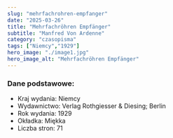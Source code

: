 ```yaml
---
slug: "mehrfachrohren-empfanger"
date: "2025-03-26"
title: "Mehrfachröhren Empfänger"
subtitle: "Manfred Von Ardenne"
category: "czasopisma"
tags: ["Niemcy","1929"]
hero_image: "./image1.jpg"
hero_image_alt: "Mehrfachröhren Empfänger"
---
```


### Dane podstawowe:

- Kraj wydania: Niemcy
- Wydawnictwo: Verlag Rothgiesser & Diesing; Berlin
- Rok wydania: 1929
- Okładka: Miękka
- Liczba stron: 71
